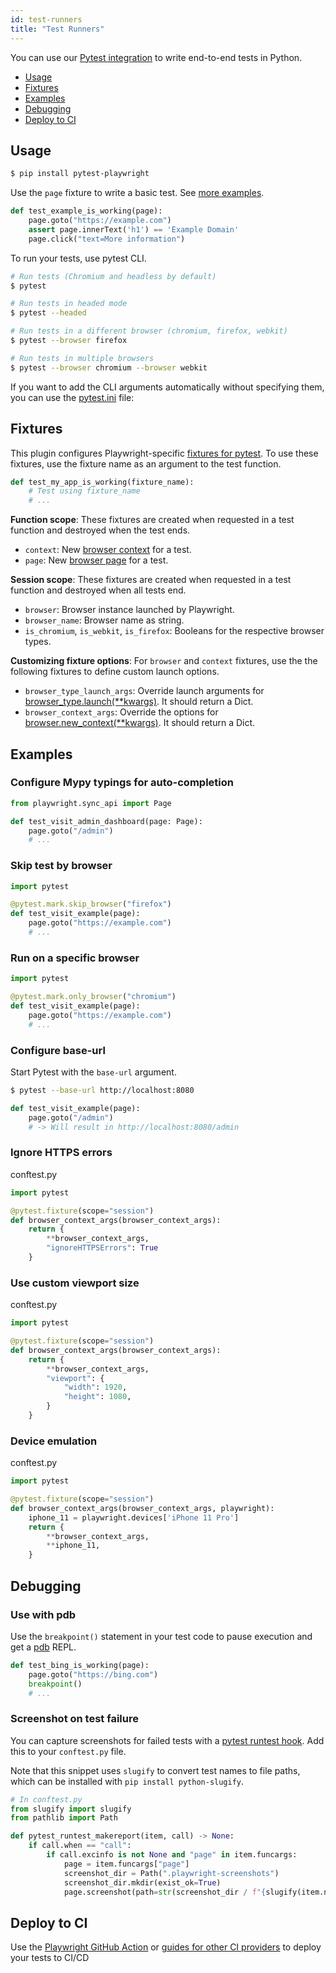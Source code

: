 ```yaml
---
id: test-runners
title: "Test Runners"
---
```


You can use our [Pytest integration](https://github.com/microsoft/playwright-pytest) to write end-to-end tests in Python.

- [Usage](#usage)
- [Fixtures](#fixtures)
- [Examples](#examples)
- [Debugging](#debugging)
- [Deploy to CI](#deploy-to-ci)

## Usage

```sh
$ pip install pytest-playwright
```

Use the `page` fixture to write a basic test. See [more examples](#examples).

```py
def test_example_is_working(page):
    page.goto("https://example.com")
    assert page.innerText('h1') == 'Example Domain'
    page.click("text=More information")
```

To run your tests, use pytest CLI.

```sh
# Run tests (Chromium and headless by default)
$ pytest

# Run tests in headed mode
$ pytest --headed

# Run tests in a different browser (chromium, firefox, webkit)
$ pytest --browser firefox

# Run tests in multiple browsers
$ pytest --browser chromium --browser webkit
```

If you want to add the CLI arguments automatically without specifying them, you can use the [pytest.ini](https://docs.pytest.org/en/stable/reference.html#ini-options-ref) file:

## Fixtures

This plugin configures Playwright-specific [fixtures for pytest](https://docs.pytest.org/en/latest/fixture.html). To use these fixtures, use the fixture name as an argument to the test function.

```py
def test_my_app_is_working(fixture_name):
    # Test using fixture_name
    # ...
```

**Function scope**: These fixtures are created when requested in a test function and destroyed when the test ends.
- `context`: New [browser context](https://playwright.dev/#path=docs%2Fcore-concepts.md&q=browser-contexts) for a test.
- `page`: New [browser page](https://playwright.dev/#path=docs%2Fcore-concepts.md&q=pages-and-frames) for a test.

**Session scope**: These fixtures are created when requested in a test function and destroyed when all tests end.
- `browser`: Browser instance launched by Playwright.
- `browser_name`: Browser name as string.
- `is_chromium`, `is_webkit`, `is_firefox`: Booleans for the respective browser types.

**Customizing fixture options**: For `browser` and `context` fixtures, use the the following fixtures to define custom launch options.
- `browser_type_launch_args`: Override launch arguments for [browser_type.launch(**kwargs)](./api/class-browsertype.mdx#browser_typelaunchkwargs). It should return a Dict.
- `browser_context_args`: Override the options for [browser.new_context(**kwargs)](./api/class-browser.mdx#browsernew_contextkwargs). It should return a Dict.

## Examples

### Configure Mypy typings for auto-completion

```py
from playwright.sync_api import Page

def test_visit_admin_dashboard(page: Page):
    page.goto("/admin")
    # ...
```

### Skip test by browser

```py
import pytest

@pytest.mark.skip_browser("firefox")
def test_visit_example(page):
    page.goto("https://example.com")
    # ...
```

### Run on a specific browser

```py
import pytest

@pytest.mark.only_browser("chromium")
def test_visit_example(page):
    page.goto("https://example.com")
    # ...
```

### Configure base-url

Start Pytest with the `base-url` argument.

```sh
$ pytest --base-url http://localhost:8080
```

```py
def test_visit_example(page):
    page.goto("/admin")
    # -> Will result in http://localhost:8080/admin
```

### Ignore HTTPS errors

conftest.py

```py
import pytest

@pytest.fixture(scope="session")
def browser_context_args(browser_context_args):
    return {
        **browser_context_args,
        "ignoreHTTPSErrors": True
    }
```

### Use custom viewport size

conftest.py

```py
import pytest

@pytest.fixture(scope="session")
def browser_context_args(browser_context_args):
    return {
        **browser_context_args,
        "viewport": {
            "width": 1920,
            "height": 1080,
        }
    }
```

### Device emulation

conftest.py

```py
import pytest

@pytest.fixture(scope="session")
def browser_context_args(browser_context_args, playwright):
    iphone_11 = playwright.devices['iPhone 11 Pro']
    return {
        **browser_context_args,
        **iphone_11,
    }
```

## Debugging

### Use with pdb

Use the `breakpoint()` statement in your test code to pause execution and get a [pdb](https://docs.python.org/3/library/pdb.html) REPL.

```py
def test_bing_is_working(page):
    page.goto("https://bing.com")
    breakpoint()
    # ...
```

### Screenshot on test failure

You can capture screenshots for failed tests with a [pytest runtest hook](https://docs.pytest.org/en/6.1.0/reference.html?highlight=pytest_runtest_makereport#test-running-runtest-hooks). Add this to your `conftest.py` file.

Note that this snippet uses `slugify` to convert test names to file paths, which can be installed with `pip install python-slugify`.

```py
# In conftest.py
from slugify import slugify
from pathlib import Path

def pytest_runtest_makereport(item, call) -> None:
    if call.when == "call":
        if call.excinfo is not None and "page" in item.funcargs:
            page = item.funcargs["page"]
            screenshot_dir = Path(".playwright-screenshots")
            screenshot_dir.mkdir(exist_ok=True)
            page.screenshot(path=str(screenshot_dir / f"{slugify(item.nodeid)}.png"))
```

## Deploy to CI

Use the [Playwright GitHub Action](https://github.com/microsoft/playwright-github-action) or [guides for other CI providers](https://playwright.dev/#path=docs%2Fci.md&q=) to deploy your tests to CI/CD

[Accessibility]: ./api/class-accessibility.mdx "Accessibility"
[Browser]: ./api/class-browser.mdx "Browser"
[BrowserContext]: ./api/class-browsercontext.mdx "BrowserContext"
[BrowserType]: ./api/class-browsertype.mdx "BrowserType"
[CDPSession]: ./api/class-cdpsession.mdx "CDPSession"
[ConsoleMessage]: ./api/class-consolemessage.mdx "ConsoleMessage"
[Dialog]: ./api/class-dialog.mdx "Dialog"
[Download]: ./api/class-download.mdx "Download"
[ElementHandle]: ./api/class-elementhandle.mdx "ElementHandle"
[Error]: ./api/class-error.mdx "Error"
[FileChooser]: ./api/class-filechooser.mdx "FileChooser"
[Frame]: ./api/class-frame.mdx "Frame"
[JSHandle]: ./api/class-jshandle.mdx "JSHandle"
[Keyboard]: ./api/class-keyboard.mdx "Keyboard"
[Mouse]: ./api/class-mouse.mdx "Mouse"
[Page]: ./api/class-page.mdx "Page"
[Playwright]: ./api/class-playwright.mdx "Playwright"
[Request]: ./api/class-request.mdx "Request"
[Response]: ./api/class-response.mdx "Response"
[Route]: ./api/class-route.mdx "Route"
[Selectors]: ./api/class-selectors.mdx "Selectors"
[TimeoutError]: ./api/class-timeouterror.mdx "TimeoutError"
[Touchscreen]: ./api/class-touchscreen.mdx "Touchscreen"
[Video]: ./api/class-video.mdx "Video"
[WebSocket]: ./api/class-websocket.mdx "WebSocket"
[Worker]: ./api/class-worker.mdx "Worker"
[Element]: https://developer.mozilla.org/en-US/docs/Web/API/element "Element"
[Evaluation Argument]: ./core-concepts.mdx#evaluationargument "Evaluation Argument"
[Promise]: https://developer.mozilla.org/en-US/docs/Web/JavaScript/Reference/Global_Objects/Promise "Promise"
[iterator]: https://developer.mozilla.org/en-US/docs/Web/JavaScript/Reference/Iteration_protocols "Iterator"
[origin]: https://developer.mozilla.org/en-US/docs/Glossary/Origin "Origin"
[selector]: https://developer.mozilla.org/en-US/docs/Web/CSS/CSS_Selectors "selector"
[Serializable]: https://developer.mozilla.org/en-US/docs/Web/JavaScript/Reference/Global_Objects/JSON/stringify#Description "Serializable"
[UIEvent.detail]: https://developer.mozilla.org/en-US/docs/Web/API/UIEvent/detail "UIEvent.detail"
[UnixTime]: https://en.wikipedia.org/wiki/Unix_time "Unix Time"
[xpath]: https://developer.mozilla.org/en-US/docs/Web/XPath "xpath"

[Any]: https://docs.python.org/3/library/typing.html#typing.Any "Any"
[bool]: https://docs.python.org/3/library/stdtypes.html "bool"
[bytes]: https://docs.python.org/3/library/stdtypes.html#bytes "bytes"
[Callable]: https://docs.python.org/3/library/typing.html#typing.Callable "Callable"
[EventContextManager]: https://docs.python.org/3/reference/datamodel.html#context-managers "Event context manager"
[EventEmitter]: https://pyee.readthedocs.io/en/latest/#pyee.BaseEventEmitter "EventEmitter"
[Exception]: https://docs.python.org/3/library/exceptions.html#Exception "Exception"
[Dict]: https://docs.python.org/3/library/typing.html#typing.Dict "Dict"
[float]: https://docs.python.org/3/library/stdtypes.html#numeric-types-int-float-complex "float"
[int]: https://docs.python.org/3/library/stdtypes.html#numeric-types-int-float-complex "int"
[List]: https://docs.python.org/3/library/typing.html#typing.List "List"
[NoneType]: https://docs.python.org/3/library/constants.html#None "None"
[Pattern]: https://docs.python.org/3/library/re.html "Pattern"
[URL]: https://en.wikipedia.org/wiki/URL "URL"
[pathlib.Path]: https://realpython.com/python-pathlib/ "pathlib.Path"
[str]: https://docs.python.org/3/library/stdtypes.html#text-sequence-type-str "str"
[Union]: https://docs.python.org/3/library/typing.html#typing.Union "Union"

[all available image tags]: https://mcr.microsoft.com/v2/playwright/tags/list "all available image tags"
[Docker Hub]: https://hub.docker.com/_/microsoft-playwright "Docker Hub"
[Dockerfile.focal]: https://github.com/microsoft/playwright/blob/master/utils/docker/Dockerfile.focal "Dockerfile.focal"